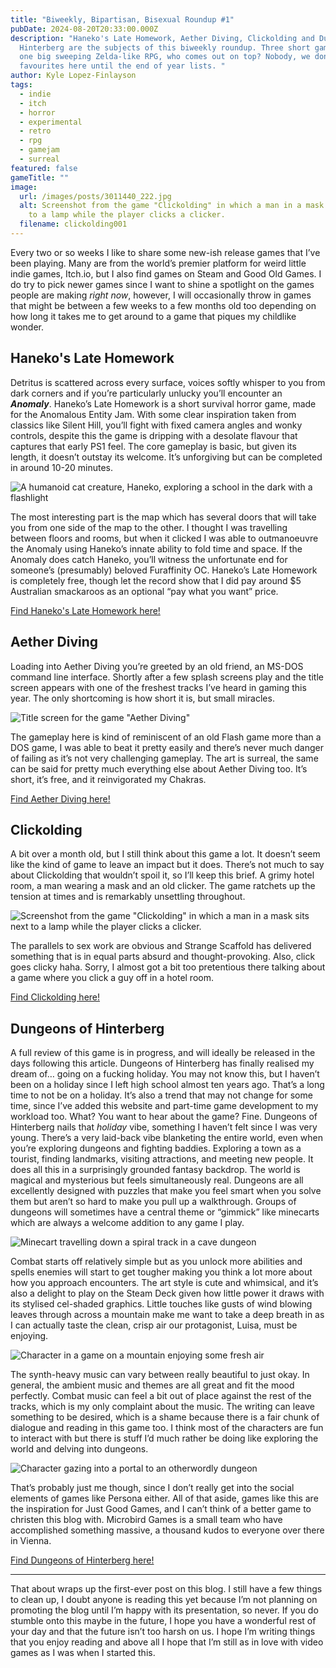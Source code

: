 ```yaml
---
title: "Biweekly, Bipartisan, Bisexual Roundup #1"
pubDate: 2024-08-20T20:33:00.000Z
description: "Haneko's Late Homework, Aether Diving, Clickolding and Dungeons of
  Hinterberg are the subjects of this biweekly roundup. Three short games versus
  one big sweeping Zelda-like RPG, who comes out on top? Nobody, we don't play
  favourites here until the end of year lists. "
author: Kyle Lopez-Finlayson
tags:
  - indie
  - itch
  - horror
  - experimental
  - retro
  - rpg
  - gamejam
  - surreal
featured: false
gameTitle: ""
image:
  url: /images/posts/3011440_222.jpg
  alt: Screenshot from the game "Clickolding" in which a man in a mask sits next
    to a lamp while the player clicks a clicker.
  filename: clickolding001
---
```

Every two or so weeks I like to share some new-ish release games that I’ve been playing. Many are from the world’s premier platform for weird little indie games, Itch.io, but I also find games on Steam and Good Old Games. I do try to pick newer games since I want to shine a spotlight on the games people are making *right now*, however, I will occasionally throw in games that might be between a few weeks to a few months old too depending on how long it takes me to get around to a game that piques my childlike wonder.

## Haneko's Late Homework

Detritus is scattered across every surface, voices softly whisper to you from dark corners and if you’re particularly unlucky you’ll encounter an ***Anomaly***. Haneko’s Late Homework is a short survival horror game, made for the Anomalous Entity Jam. With some clear inspiration taken from classics like Silent Hill, you’ll fight with fixed camera angles and wonky controls, despite this the game is dripping with a desolate flavour that captures that early PS1 feel. The core gameplay is basic, but given its length, it doesn’t outstay its welcome. It’s unforgiving but can be completed in around 10-20  minutes.

![A humanoid cat creature, Haneko, exploring a school in the dark with a flashlight](/images/posts/screenshot-16_08_2024-11_12_05-am.png "I'm scared all the time")

The most interesting part is the map which has several doors that will take you from one side of the map to the other. I thought I was travelling between floors and rooms, but when it clicked I was able to outmanoeuvre the Anomaly using Haneko’s innate ability to fold time and space. If the Anomaly does catch Haneko, you’ll witness the unfortunate end for someone’s (presumably) beloved Furaffinity OC.  Haneko’s Late Homework is completely free, though let the record show that I did pay around $5 Australian smackaroos as an optional “pay what you want” price.

[Find Haneko's Late Homework here!](https://sodaraptor.itch.io/late-homework)

## Aether Diving

Loading into Aether Diving you’re greeted by an old friend, an MS-DOS command line interface. Shortly after a few splash screens play and the title screen appears with one of the freshest tracks I’ve heard in gaming this year. The only shortcoming is how short it is, but small miracles.

![Title screen for the game "Aether Diving"](/images/posts/aether-diving-18_08_2024-11_29_15-am.png "Aether Diving Title Screen")

The gameplay here is kind of reminiscent of an old Flash game more than a DOS game, I was able to beat it pretty easily and there’s never much danger of failing as it’s not very challenging gameplay. The art is surreal, the same can be said for pretty much everything else about  Aether Diving too. It’s short, it’s free, and it reinvigorated my Chakras.

[Find Aether Diving here!](https://raphss.itch.io/aetherdiving)

## Clickolding

A bit over a month old, but I still think about this game a lot.  It doesn’t seem like the kind of game to leave an impact but it does.  There’s not much to say about Clickolding that wouldn’t spoil it, so  I’ll keep this brief. A grimy hotel room, a man wearing a mask and an old clicker. The game ratchets up the tension at times and is remarkably unsettling throughout.

![Screenshot from the game "Clickolding" in which a man in a mask sits next to a lamp while the player clicks a clicker.](/images/posts/3011440_222.jpg "Hope I Don't Click Off")

The parallels to sex work are obvious and Strange Scaffold has delivered something that is in equal parts absurd and thought-provoking. Also, click goes clicky haha. Sorry, I almost got a bit too pretentious there talking about a game where you click a guy off in a hotel room.

[Find Clickolding here!](https://store.steampowered.com/app/3011440/CLICKOLDING/)

## Dungeons of Hinterberg

A full review of this game is in progress, and will ideally be released in the days following this article. Dungeons of Hinterberg has finally realised my dream of… going on a fucking holiday. You may not know this, but I haven’t been on a holiday since I left high school almost ten years ago. That’s a long time to not be on a holiday. It’s also a trend that may not change for some time, since I’ve added this website and part-time game development to my workload too. What?  You want to hear about the game? Fine. Dungeons of Hinterberg nails that *holiday* vibe, something I haven’t felt since I was very young.  There’s a very laid-back vibe blanketing the entire world, even when you’re exploring dungeons and fighting baddies. Exploring a town as a tourist, finding landmarks, visiting attractions, and meeting new people. It does all this in a surprisingly grounded fantasy backdrop. The world is magical and mysterious but feels simultaneously real. Dungeons are all excellently designed with puzzles that make you feel smart when you solve them but aren’t so hard to make you pull up a walkthrough. Groups of dungeons will sometimes have a central theme or “gimmick” like minecarts which are always a welcome addition to any game I play.

![Minecart travelling down a spiral track in a cave dungeon](/images/posts/1983260_213.jpg "The Downward Spiral")

Combat starts off relatively simple but as you unlock more abilities and spells enemies will start to get tougher making you think a lot more about how you approach encounters. The art style is cute and whimsical, and it’s also a delight to play on the Steam Deck given how little power it draws with its stylised cel-shaded graphics. Little touches like gusts of wind blowing leaves through across a mountain make me want to take a deep breath in as I can actually taste the clean, crisp air our protagonist, Luisa, must be enjoying.

![Character in a game on a mountain enjoying some fresh air](/images/posts/1983260_212.jpg "Crisp, Clean Air")

The synth-heavy music can vary between really beautiful to just okay. In general, the ambient music and themes are all great and fit the mood perfectly. Combat music can feel a bit out of place against the rest of the tracks, which is my only complaint about the music. The writing can leave something to be desired, which is a shame because there is a fair chunk of dialogue and reading in this game too. I think most of the characters are fun to interact with but there is stuff I’d much rather be doing like exploring the world and delving into dungeons.

![Character gazing into a portal to an otherwordly dungeon](/images/posts/doh_03_ice-portal.jpg "Stare into the abyss, Luisa")

That’s probably just me though, since I don’t really get into the social elements of games like Persona either. All of that aside, games like this are the inspiration for Just Good Games, and I can’t think of a better game to christen this blog with. Microbird Games is a small team who have accomplished something massive, a thousand kudos to everyone over there in Vienna.

[Find Dungeons of Hinterberg here!](https://store.steampowered.com/app/1983260/Dungeons_of_Hinterberg/)[](https://store.steampowered.com/app/1983260/Dungeons_of_Hinterberg/)

---

That about wraps up the first-ever post on this blog. I still have a  few things to clean up, I doubt anyone is reading this yet because  I’m not planning on promoting the blog until I’m happy with its presentation, so never. If you do stumble onto this maybe in the future, I hope you have a wonderful rest of your day and that the future isn’t too harsh on us. I hope I’m writing things that you enjoy reading and above all I hope that I’m still as in love with video games as I  was when I started this.
